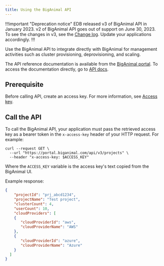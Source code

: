 ```yaml
---
title: Using the BigAnimal API
---
```


!!!important "Deprecation notice"
EDB released v3 of BigAnimal API in January 2023. v2 of BigAnimal API goes out of support on June 30, 2023. To see the changes in v3, see the [Change log](https://portal.biganimal.com/api/docs/v3migration.html). Update your applications accordingly.
!!!

Use the BigAnimal API to integrate directly with BigAnimal for management activities such as cluster provisioning, deprovisioning, and scaling.

The API reference documentation is available from the [BigAnimal portal](https://portal.biganimal.com). To access the documentation directly, go to [API docs](https://portal.biganimal.com/api/docs/).

## Prerequisite

Before calling API, create an access key. For more information, see [Access key](../reference/access_key/).

## Call the API

To call the BigAnimal API, your application must pass the retrieved access key as a bearer token in the `x-access-key` header of your HTTP request. For example:

```shell
curl --request GET \
  --url "https://portal.biganimal.com/api/v3/projects" \
  --header "x-access-key: $ACCESS_KEY"
```
Where the `ACCESS_KEY` variable is the access key's text copied from the BigAnimal UI.

Example response:

```json
{
    "projectId": "prj_abcd1234",
    "projectName": "Test project",
    "clusterCount": 4,
    "userCount": 10,
    "cloudProviders": [
    {
       "cloudProviderId": "aws",
       "cloudProviderName": "AWS"
    },
    {
       "cloudProviderId": "azure",
       "cloudProviderName": "Azure"
    }
  ]
}
```

